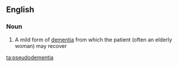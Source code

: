 ==English==

===Noun===
{{en-noun|-}}

#{{medicine}} A mild form of [[dementia]] from which the patient (often an elderly woman) may recover

[[ta:pseudodementia]]